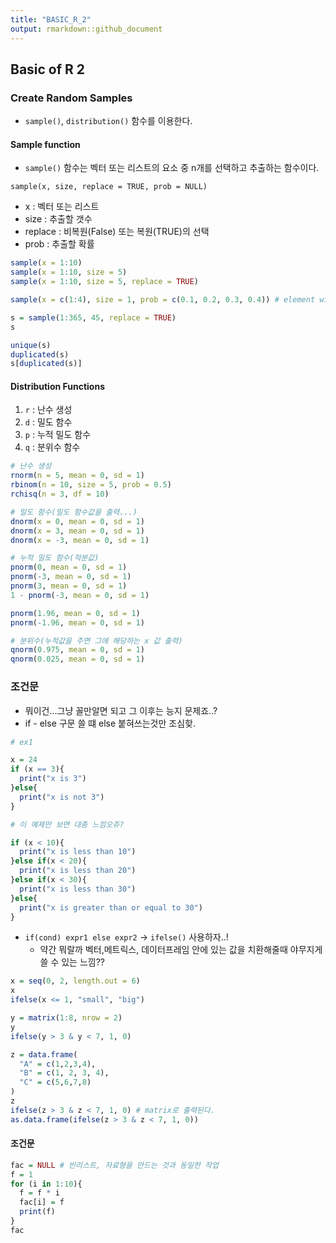 ```yaml
---
title: "BASIC_R_2"
output: rmarkdown::github_document
---
```


## Basic of R 2

### Create Random Samples

* `sample()`, `distribution()` 함수를 이용한다.

#### Sample function

* `sample()` 함수는 벡터 또는 리스트의 요소 중 n개를 선택하고 추출하는 함수이다.

```
sample(x, size, replace = TRUE, prob = NULL)
```

* x : 벡터 또는 리스트
* size : 추출할 갯수
* replace : 비복원(False) 또는 복원(TRUE)의 선택
* prob : 추출할 확률

```r
sample(x = 1:10)
sample(x = 1:10, size = 5)
sample(x = 1:10, size = 5, replace = TRUE)

sample(x = c(1:4), size = 1, prob = c(0.1, 0.2, 0.3, 0.4)) # element wise하게 각 숫자에 확률 부여
```

```r
s = sample(1:365, 45, replace = TRUE)
s

unique(s)
duplicated(s)
s[duplicated(s)]
```


#### Distribution Functions

1. `r` : 난수 생성
2. `d` : 밀도 함수
3. `p` : 누적 밀도 함수
4. `q` : 분위수 함수


```r
# 난수 생성
rnorm(n = 5, mean = 0, sd = 1)
rbinom(n = 10, size = 5, prob = 0.5)
rchisq(n = 3, df = 10)

# 밀도 함수(밀도 함수값을 출력...)
dnorm(x = 0, mean = 0, sd = 1)
dnorm(x = 3, mean = 0, sd = 1)
dnorm(x = -3, mean = 0, sd = 1)

# 누적 밀도 함수(적분값)
pnorm(0, mean = 0, sd = 1)
pnorm(-3, mean = 0, sd = 1)
pnorm(3, mean = 0, sd = 1)
1 - pnorm(-3, mean = 0, sd = 1)

pnorm(1.96, mean = 0, sd = 1)
pnorm(-1.96, mean = 0, sd = 1)

# 분위수(누적값을 주면 그에 해당하는 x 값 출력)
qnorm(0.975, mean = 0, sd = 1)
qnorm(0.025, mean = 0, sd = 1)
```


### 조건문

* 뭐이건...그냥 꼴만알면 되고 그 이후는 능지 문제죠..?
* if - else 구문 쓸 떄 else 붙혀쓰는것만 조심핮.

```r
# ex1

x = 24
if (x == 3){
  print("x is 3")
}else{
  print("x is not 3")
}
```


```r
# 이 예제만 보면 대충 느낌오쥬?

if (x < 10){
  print("x is less than 10")
}else if(x < 20){
  print("x is less than 20")
}else if(x < 30){
  print("x is less than 30")
}else{
  print("x is greater than or equal to 30")
}
```

* `if(cond) expr1 else expr2` -> `ifelse()` 사용하자..!
  * 약간 뭐랄까 벡터,메트릭스, 데이터프레임 안에 있는 값을 치환해줄때 야무지게 쓸 수 있는 느낌??

```r
x = seq(0, 2, length.out = 6)
x
ifelse(x <= 1, "small", "big")

y = matrix(1:8, nrow = 2)
y
ifelse(y > 3 & y < 7, 1, 0)

z = data.frame(
  "A" = c(1,2,3,4),
  "B" = c(1, 2, 3, 4),
  "C" = c(5,6,7,8)
)
z
ifelse(z > 3 & z < 7, 1, 0) # matrix로 출력된다.
as.data.frame(ifelse(z > 3 & z < 7, 1, 0))
```

#### 조건문

```r
fac = NULL # 빈리스트, 자료형을 만드는 것과 동일한 작업
f = 1
for (i in 1:10){
  f = f * i
  fac[i] = f
  print(f)
}
fac
```


















